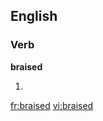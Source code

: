 ==English==
===Verb===
'''braised'''
# {{past of|[[braise]]}}

{{anagrams:en/abdeirs}}
[[fr:braised]]
[[vi:braised]]